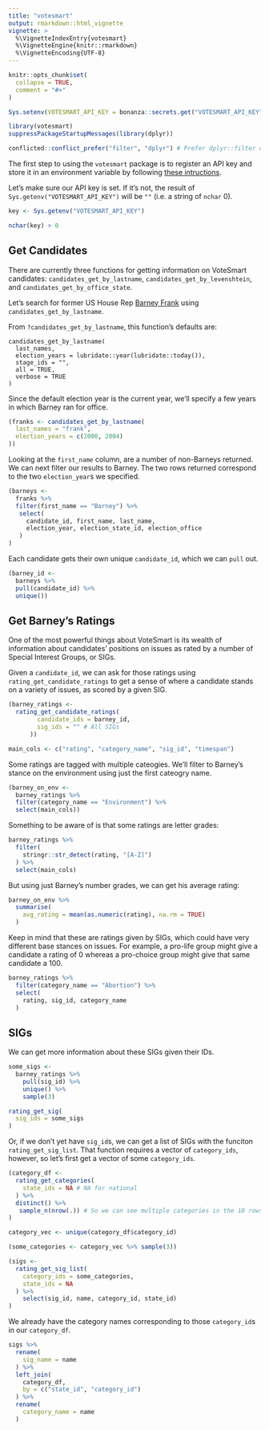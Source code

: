 ```yaml
---
title: "votesmart"
output: rmarkdown::html_vignette
vignette: >
  %\VignetteIndexEntry{votesmart}
  %\VignetteEngine{knitr::rmarkdown}
  %\VignetteEncoding{UTF-8}
---
```


```r
knitr::opts_chunk$set(
  collapse = TRUE,
  comment = "#>"
)
```

```r
Sys.setenv(VOTESMART_API_KEY = bonanza::secrets.get("VOTESMART_API_KEY"))
```


```r
library(votesmart)
suppressPackageStartupMessages(library(dplyr))

conflicted::conflict_prefer("filter", "dplyr") # Prefer dplyr::filter over stats::filter
```

The first step to using the `votesmart` package is to register an API key and store it in an environment variable by following [these intructions](https://github.com/decktools/votesmart#api-keys).

Let's make sure our API key is set. If it's not, the result of `Sys.getenv("VOTESMART_API_KEY")` will be `""` (i.e. a string of `nchar` 0).

```r
key <- Sys.getenv("VOTESMART_API_KEY")

nchar(key) > 0
```


## Get Candidates

There are currently three functions for getting information on VoteSmart candidates: `candidates_get_by_lastname`, `candidates_get_by_levenshtein`, and `candidates_get_by_office_state`.

Let's search for former US House Rep [Barney Frank](https://en.wikipedia.org/wiki/Barney_Frank) using `candidates_get_by_lastname`.

From `?candidates_get_by_lastname`, this function's defaults are:

```
candidates_get_by_lastname(
  last_names,
  election_years = lubridate::year(lubridate::today()),
  stage_ids = "",
  all = TRUE,
  verbose = TRUE
)
```

Since the default election year is the current year, we'll specify a few years in which Barney ran for office. 

```r
(franks <- candidates_get_by_lastname(
  last_names = "frank", 
  election_years = c(2000, 2004)
))
```

Looking at the `first_name` column, are a number of non-Barneys returned. We can next filter our results to Barney. The two rows returned correspond to the two `election_year`s we specified. 

```r
(barneys <- 
  franks %>% 
  filter(first_name == "Barney") %>% 
   select(
     candidate_id, first_name, last_name, 
     election_year, election_state_id, election_office
   )
)
```

Each candidate gets their own unique `candidate_id`, which we can `pull` out.

```r
(barney_id <- 
  barneys %>% 
  pull(candidate_id) %>% 
  unique())
```


## Get Barney's Ratings

One of the most powerful things about VoteSmart is its wealth of information about candidates' positions on issues as rated by a number of Special Interest Groups, or SIGs.

Given a `candidate_id`, we can ask for those ratings using `rating_get_candidate_ratings` to get a sense of where a candidate stands on a variety of issues, as scored by a given SIG.

```r
(barney_ratings <- 
  rating_get_candidate_ratings(
        candidate_ids = barney_id,
        sig_ids = "" # All SIGs
      ))

main_cols <- c("rating", "category_name", "sig_id", "timespan")
```

Some ratings are tagged with multiple cateogies. We'll filter to Barney's stance on the environment using just the first cateogry name.


```r
(barney_on_env <- 
  barney_ratings %>% 
  filter(category_name == "Environment") %>% 
  select(main_cols))
```

Something to be aware of is that some ratings are letter grades:

```r
barney_ratings %>% 
  filter(
    stringr::str_detect(rating, "[A-Z]")
  ) %>% 
  select(main_cols)
```

But using just Barney's number grades, we can get his average rating:

```r
barney_on_env %>% 
  summarise(
    avg_rating = mean(as.numeric(rating), na.rm = TRUE)
  )
```


Keep in mind that these are ratings given by SIGs, which could have very different base stances on issues. For example, a pro-life group might give a candidate a rating of 0 whereas a pro-choice group might give that same candidate a 100.

```r
barney_ratings %>% 
  filter(category_name == "Abortion") %>% 
  select(
    rating, sig_id, category_name
  )
```



## SIGs

We can get more information about these SIGs given their IDs.

```r
some_sigs <- 
  barney_ratings %>%
    pull(sig_id) %>%
    unique() %>%
    sample(3)

rating_get_sig(
  sig_ids = some_sigs
)
```

Or, if we don't yet have `sig_id`s, we can get a list of SIGs with the funciton `rating_get_sig_list`. That function requires a vector of `category_ids`, however, so let's first get a vector of some `category_ids`.

```r
(category_df <-
  rating_get_categories(
    state_ids = NA # NA for national
  ) %>% 
  distinct() %>% 
   sample_n(nrow(.)) # So we can see multiple categories in the 10 rows shown here
)

category_vec <- unique(category_df$category_id)
```

```r
(some_categories <- category_vec %>% sample(3))

(sigs <- 
  rating_get_sig_list(
    category_ids = some_categories,
    state_ids = NA
  ) %>% 
    select(sig_id, name, category_id, state_id)
)
```

We already have the category names corresponding to those `category_id`s in our `category_df`.

```r
sigs %>% 
  rename(
    sig_name = name
  ) %>% 
  left_join(
    category_df,
    by = c("state_id", "category_id")
  ) %>% 
  rename(
    category_name = name
  )
```





